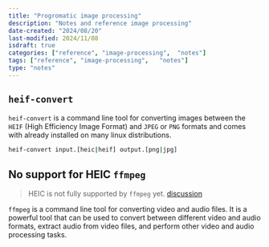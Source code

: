 ```yaml
---
title: "Progromatic image processing"
description: "Notes and reference image processing"
date-created: "2024/08/20"
last-modified: 2024/11/08
isdraft: true
categories: ["reference", "image-processing",  "notes"]
tags: ["reference", "image-processing",   "notes"]
type: "notes"
---
```





## `heif-convert`

`heif-convert` is a command line tool for converting images between the `HEIF` (High Efficiency Image Format) and `JPEG` or `PNG` formats and comes with already installed on many linux distributions.

```sh
heif-convert input.[heic|heif] output.[png|jpg] 
```


## No support for HEIC `ffmpeg`

> HEIC is not fully supported by `ffmpeg` yet. [discussion](https://trac.ffmpeg.org/ticket/6521)

`ffmpeg` is a command line tool for converting video and audio files. It is a powerful tool that can be used to convert between different video and audio formats, extract audio from video files, and perform other video and audio processing tasks.
